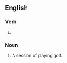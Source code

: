 ==English==

===Verb===
{{head|en|verb form}}

# {{present participle of|golf|lang=en|nocat=1}}

===Noun===
{{en-noun|~}}

# A session of playing golf.
